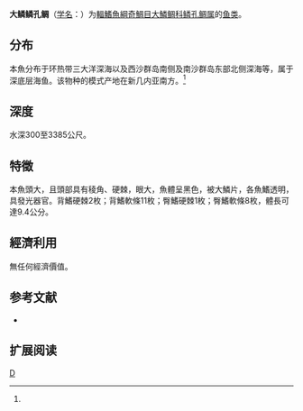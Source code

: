 {{Speciesbox 
| genus = Scopelogadus
| species = mizolepis
| image = Scopelogadus mizolepis mizolepis.png
| image_caption = 大鱗鱗孔鯛''Scopelogadus mizolepis mizolepis''
| status = NE
| status_system = IUCN3.1
| authority =  Günther, 1878<ref name='id6930'>{{cite web| url =http://www.bioinfo.cn/db05/BjdwSpecies.php?action=view&id=6930| title =大鳞鳞孔鲷| work =中国动物物种编目数据库| publisher =中国科学院微生物研究所| author =中国科学院动物研究所| accessdate =2009-04-11| deadurl =yes| archiveurl =https://web.archive.org/web/20160305055035/http://www.bioinfo.cn/db05/BjdwSpecies.php?action=view&id=6930| archivedate =2016-03-05}}</ref>
| synonyms = *''Melamphaes cocles''<br /><small>Vaillant, 1888</small>
*''Melamphaes mizolepis''<br /><small>Günther, 1878</small>
*''Plectromus mizolepis''<br /><small>Günther, 1878</small>
*''Scopelogadus cocles''<br /><small>Vaillant, 1888</small>
*''Scopelogadus mizolepis''<br /><small>Günther, 1878</small> ''
*''Scopelus mizolepis''<br /><small>Günther, 1878</small> ''
}}

'''大鳞鳞孔鲷'''（[[学名|学名]]：{{lang|la|''Scopelogadus mizolepis''}}）为[[輻鰭魚綱|輻鰭魚綱]][[奇鯛目|奇鯛目]][[大鱗鲷科|大鱗鲷科]][[鳞孔鲷属|鳞孔鲷属]]的[[鱼类|鱼类]]。

==分布==
本魚分布于环热带三大洋深海以及西沙群岛南侧及南沙群岛东部北侧深海等，属于深底层海鱼。该物种的模式产地在新几内亚南方。<ref name='id6930'/>

==深度==
水深300至3385公尺。

==特徵==
本魚頭大，且頭部具有稜角、硬棘，眼大，魚體呈黑色，被大鱗片，各魚鰭透明，具發光器官。背鰭硬棘2枚；背鰭軟條11枚；臀鰭硬棘1枚；臀鰭軟條8枚，體長可達9.4公分。

==經濟利用==
無任何經濟價值。

== 参考文献 ==
{{reflist}}
*{{FishBase_species|genus=Scopelogadus|species=mizolepis|year=2011|month=12}}

== 扩展阅读 ==
{{refbegin}}
{{wikispecies-inline|Scopelogadus mizolepis|大鳞鳞孔鲷}}
{{refend}}

{{Taxonbar|from=Q10664375}}

[[Category:鱗孔鯛屬|D]]


{{鲈形目小作品}}